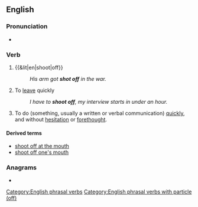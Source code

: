 ==English==

===Pronunciation===
* {{audio|en|En-au-shoot off.ogg|Audio (AU)}}

===Verb===
{{en-verb|shoots off|shooting off|shot off}}

# {{&lit|en|shoot|off}}
#: ''His arm got '''shot off''' in the war.''
# {{lb|en|colloquial}} To [[leave]] quickly
#: ''I have to '''shoot off''', my interview starts in under an hour.''
# {{lb|en|idiomatic}} To do (something, usually a written or verbal communication) [[quickly]], and without [[hesitation]] or [[forethought]].

====Derived terms====
* [[shoot off at the mouth]]
* [[shoot off one's mouth]]

===Anagrams===
* {{anagrams|en|a=ffhooost|offshoot}}

[[Category:English phrasal verbs]]
[[Category:English phrasal verbs with particle (off)]]